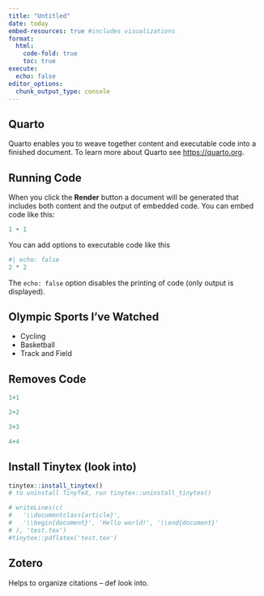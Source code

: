 ```yaml
---
title: "Untitled"
date: today
embed-resources: true #includes visualizations 
format: 
  html:
    code-fold: true
    toc: true
execute: 
  echo: false
editor_options: 
  chunk_output_type: console
---
```


## Quarto

Quarto enables you to weave together content and executable code into a finished document. To learn more about Quarto see <https://quarto.org>.

## Running Code

When you click the **Render** button a document will be generated that includes both content and the output of embedded code. You can embed code like this:

```r
1 + 1
```

You can add options to executable code like this

```r
#| echo: false
2 * 2
```

The `echo: false` option disables the printing of code (only output is displayed).

## Olympic Sports I've Watched

-   Cycling
-   Basketball
-   Track and Field

## Removes Code 

```r
1+1

2+2

3+3

4+4
```

## Install Tinytex (look into)

```r
tinytex::install_tinytex()
# to uninstall TinyTeX, run tinytex::uninstall_tinytex() 
```

```r
# writeLines(c(
#   '\\documentclass{article}',
#   '\\begin{document}', 'Hello world!', '\\end{document}'
# ), 'test.tex')
#tinytex::pdflatex('test.tex')
```

## Zotero 

Helps to organize citations -- def look into. 

